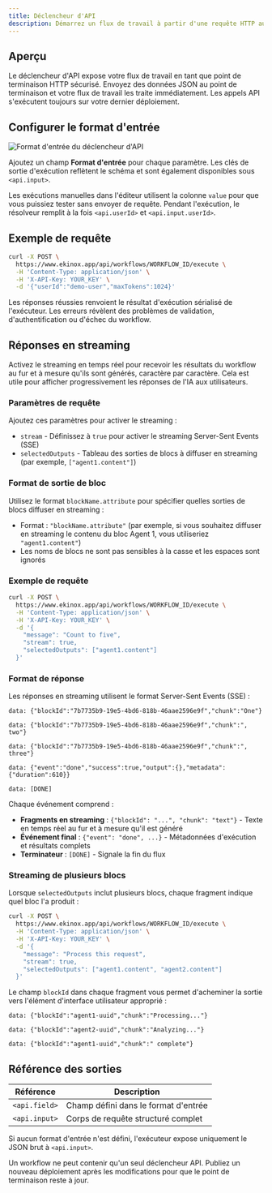 ```yaml
---
title: Déclencheur d'API
description: Démarrez un flux de travail à partir d'une requête HTTP authentifiée
---
```



## Aperçu

Le déclencheur d'API expose votre flux de travail en tant que point de terminaison HTTP sécurisé. Envoyez des données JSON au point de terminaison et votre flux de travail les traite immédiatement. Les appels API s'exécutent toujours sur votre dernier déploiement.

## Configurer le format d'entrée

<div className='flex justify-center my-6'>
  <Image
    src='/static/triggers/api-trigger-light.png'
    alt="Format d'entrée du déclencheur d'API"
    width={400}
    height={250}
    className='rounded-xl border border-border shadow-sm'
  />
</div>

Ajoutez un champ **Format d'entrée** pour chaque paramètre. Les clés de sortie d'exécution reflètent le schéma et sont également disponibles sous `<api.input>`.

Les exécutions manuelles dans l'éditeur utilisent la colonne `value` pour que vous puissiez tester sans envoyer de requête. Pendant l'exécution, le résolveur remplit à la fois `<api.userId>` et `<api.input.userId>`.

## Exemple de requête

```bash
curl -X POST \
  https://www.ekinox.app/api/workflows/WORKFLOW_ID/execute \
  -H 'Content-Type: application/json' \
  -H 'X-API-Key: YOUR_KEY' \
  -d '{"userId":"demo-user","maxTokens":1024}'
```

Les réponses réussies renvoient le résultat d'exécution sérialisé de l'exécuteur. Les erreurs révèlent des problèmes de validation, d'authentification ou d'échec du workflow.

## Réponses en streaming

Activez le streaming en temps réel pour recevoir les résultats du workflow au fur et à mesure qu'ils sont générés, caractère par caractère. Cela est utile pour afficher progressivement les réponses de l'IA aux utilisateurs.

### Paramètres de requête

Ajoutez ces paramètres pour activer le streaming :

- `stream` - Définissez à `true` pour activer le streaming Server-Sent Events (SSE)
- `selectedOutputs` - Tableau des sorties de blocs à diffuser en streaming (par exemple, `["agent1.content"]`)

### Format de sortie de bloc

Utilisez le format `blockName.attribute` pour spécifier quelles sorties de blocs diffuser en streaming :
- Format : `"blockName.attribute"` (par exemple, si vous souhaitez diffuser en streaming le contenu du bloc Agent 1, vous utiliseriez `"agent1.content"`)
- Les noms de blocs ne sont pas sensibles à la casse et les espaces sont ignorés

### Exemple de requête

```bash
curl -X POST \
  https://www.ekinox.app/api/workflows/WORKFLOW_ID/execute \
  -H 'Content-Type: application/json' \
  -H 'X-API-Key: YOUR_KEY' \
  -d '{
    "message": "Count to five",
    "stream": true,
    "selectedOutputs": ["agent1.content"]
  }'
```

### Format de réponse

Les réponses en streaming utilisent le format Server-Sent Events (SSE) :

```
data: {"blockId":"7b7735b9-19e5-4bd6-818b-46aae2596e9f","chunk":"One"}

data: {"blockId":"7b7735b9-19e5-4bd6-818b-46aae2596e9f","chunk":", two"}

data: {"blockId":"7b7735b9-19e5-4bd6-818b-46aae2596e9f","chunk":", three"}

data: {"event":"done","success":true,"output":{},"metadata":{"duration":610}}

data: [DONE]
```

Chaque événement comprend :
- **Fragments en streaming** : `{"blockId": "...", "chunk": "text"}` - Texte en temps réel au fur et à mesure qu'il est généré
- **Événement final** : `{"event": "done", ...}` - Métadonnées d'exécution et résultats complets
- **Terminateur** : `[DONE]` - Signale la fin du flux

### Streaming de plusieurs blocs

Lorsque `selectedOutputs` inclut plusieurs blocs, chaque fragment indique quel bloc l'a produit :

```bash
curl -X POST \
  https://www.ekinox.app/api/workflows/WORKFLOW_ID/execute \
  -H 'Content-Type: application/json' \
  -H 'X-API-Key: YOUR_KEY' \
  -d '{
    "message": "Process this request",
    "stream": true,
    "selectedOutputs": ["agent1.content", "agent2.content"]
  }'
```

Le champ `blockId` dans chaque fragment vous permet d'acheminer la sortie vers l'élément d'interface utilisateur approprié :

```
data: {"blockId":"agent1-uuid","chunk":"Processing..."}

data: {"blockId":"agent2-uuid","chunk":"Analyzing..."}

data: {"blockId":"agent1-uuid","chunk":" complete"}
```

## Référence des sorties

| Référence | Description |
|-----------|-------------|
| `<api.field>` | Champ défini dans le format d'entrée |
| `<api.input>` | Corps de requête structuré complet |

Si aucun format d'entrée n'est défini, l'exécuteur expose uniquement le JSON brut à `<api.input>`.

<Callout type="warning">
Un workflow ne peut contenir qu'un seul déclencheur API. Publiez un nouveau déploiement après les modifications pour que le point de terminaison reste à jour.
</Callout>

